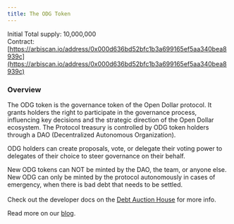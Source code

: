 ```yaml
---
title: The ODG Token
---
```


Initial Total supply: 10,000,000\
Contract: [https://arbiscan.io/address/0x000d636bd52bfc1b3a699165ef5aa340bea8939c](https://arbiscan.io/address/0x000d636bd52bfc1b3a699165ef5aa340bea8939c)

### Overview

The ODG token is the governance token of the Open Dollar protocol. It grants holders the right to participate in the governance process, influencing key decisions and the strategic direction of the Open Dollar ecosystem. The Protocol treasury is controlled by ODG token holders through a DAO (Decentralized Autonomous Organization).

ODG holders can create proposals, vote, or delegate their voting power to delegates of their choice to steer governance on their behalf.

New ODG tokens can NOT be minted by the DAO, the team, or anyone else. New ODG can only be minted by the protocol autonomously in cases of emergency, when there is bad debt that needs to be settled. \
\
Check out the developer docs on the [Debt Auction House](https://docs.opendollar.com/system-contracts/auction-module/debt-auction-house) for more info.

Read more on our [blog](https://www.opendollar.com/blog/the-odg-token-launch).
